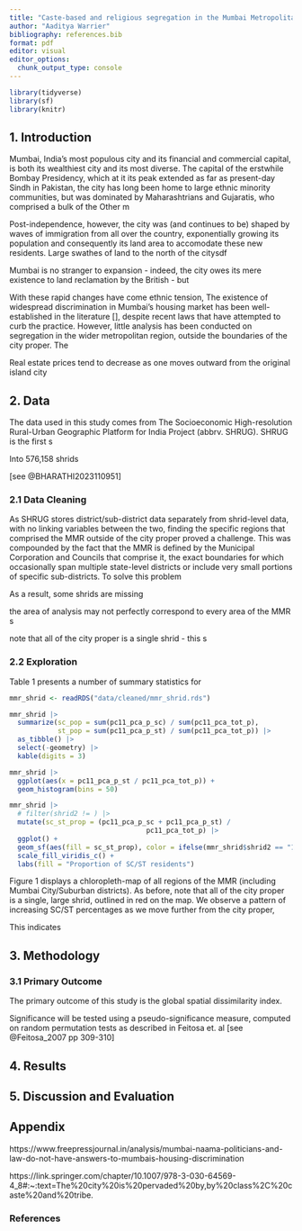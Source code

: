 ```yaml
---
title: "Caste-based and religious segregation in the Mumbai Metropolitan Region - a spatial model"
author: "Aaditya Warrier"
bibliography: references.bib
format: pdf
editor: visual
editor_options: 
  chunk_output_type: console
---
```


```r
library(tidyverse)
library(sf)
library(knitr)
```


## 1. Introduction

Mumbai, India's most populous city and its financial and commercial capital, is both its wealthiest city and its most diverse. The capital of the erstwhile Bombay Presidency, which at it its peak extended as far as present-day Sindh in Pakistan, the city has long been home to large ethnic minority communities, but was dominated by Maharashtrians and Gujaratis, who comprised a bulk of the 
Other m

Post-independence, however, the city was (and continues to be) shaped by waves of immigration from all over the country, exponentially growing its population and consequently its land area to accomodate these new residents. Large swathes of land to the north of the citysdf

Mumbai is no stranger to expansion - indeed, the city owes its mere existence to land reclamation by the British - but 

With these rapid changes have come ethnic tension,
The existence of widespread discrimination in Mumbai's housing market has been well-established in the literature [], despite recent laws that have attempted to curb the practice. However, little analysis has been conducted on segregation in the wider metropolitan region, outside the boundaries of the city proper. The

Real estate prices tend to decrease as one moves outward from the original island city

## 2. Data 

The data used in this study comes from The Socioeconomic High-resolution Rural-Urban Geographic Platform for India Project (abbrv. SHRUG). SHRUG is the first s


Into 576,158 shrids 

[see @BHARATHI2023110951]

### 2.1 Data Cleaning

As SHRUG stores district/sub-district data separately from shrid-level data, with no linking variables between the two, finding the specific regions that comprised the MMR outside of the city proper proved a challenge. This was compounded by the fact that the MMR is defined by the Municipal Corporation and Councils that comprise it, the exact boundaries for which occasionally span multiple state-level districts or include very small portions of specific sub-districts. To solve this problem 

As a result, some shrids are missing 

the area of analysis may not perfectly correspond to every area of the MMR s

note that all of the city proper is a single shrid - this s

### 2.2 Exploration


Table 1 presents a number of summary statistics for

```r
mmr_shrid <- readRDS("data/cleaned/mmr_shrid.rds")

mmr_shrid |>
  summarize(sc_pop = sum(pc11_pca_p_sc) / sum(pc11_pca_tot_p),
            st_pop = sum(pc11_pca_p_st) / sum(pc11_pca_tot_p)) |>
  as_tibble() |>
  select(-geometry) |>
  kable(digits = 3)

mmr_shrid |>
  ggplot(aes(x = pc11_pca_p_st / pc11_pca_tot_p)) + 
  geom_histogram(bins = 50)
```




```r

mmr_shrid |>
  # filter(shrid2 != ) |>
  mutate(sc_st_prop = (pc11_pca_p_sc + pc11_pca_p_st) / 
                                  pc11_pca_tot_p) |>
  ggplot() + 
  geom_sf(aes(fill = sc_st_prop), color = ifelse(mmr_shrid$shrid2 == "11-27-518-99999-802794", "red", NA)) +
  scale_fill_viridis_c() + 
  labs(fill = "Proportion of SC/ST residents")
```

Figure 1 displays a chloropleth-map of all regions of the MMR (including Mumbai City/Suburban districts). As before, note that all of the city proper is a single, large shrid, outlined in red on the map. We observe a pattern of increasing SC/ST percentages as we move further from the city proper,

This indicates 


## 3. Methodology

### 3.1 Primary Outcome

The primary outcome of this study is the global spatial dissimilarity index.

Significance will be tested using a pseudo-significance measure, computed on random permutation tests as described in Feitosa et. al [see @Feitosa_2007 pp 309-310]

## 4. Results



## 5. Discussion and Evaluation 


## Appendix 

https://www.freepressjournal.in/analysis/mumbai-naama-politicians-and-law-do-not-have-answers-to-mumbais-housing-discrimination

https://link.springer.com/chapter/10.1007/978-3-030-64569-4_8#:~:text=The%20city%20is%20pervaded%20by,by%20class%2C%20caste%20and%20tribe.

### References

::: {#refs}
:::

